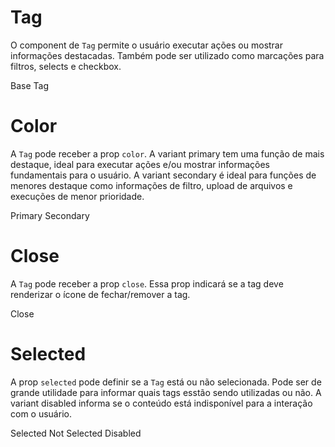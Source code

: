 

<Meta title="Data Display/Tag" component={Tag} />

# Tag

O component de `Tag` permite o usuário executar ações ou mostrar informações destacadas. Também pode ser utilizado como marcações para filtros, selects e checkbox.

<Canvas>
  <Story name="Base" parameters={{
    design: {
      type: 'figma',
      url: 'https://www.figma.com/file/O3bKxIcsj2rc1FNIRclJyT/Design-System?node-id=260%3A593'
    }
  }}>
    <ThemeProvider>
      <Tag>Base Tag</Tag>
    </ThemeProvider>
  </Story>
</Canvas>

# Color

A `Tag` pode receber a prop `color`. A variant primary tem uma função de mais destaque, ideal para executar ações e/ou mostrar informações fundamentais para o usuário. A variant secondary é ideal para funções de menores destaque como informações de filtro, upload de arquivos e execuções de menor prioridade.

<Canvas>
  <Story name="Color" parameters={{
    design: {
      type: 'figma',
      url: 'https://www.figma.com/file/O3bKxIcsj2rc1FNIRclJyT/Design-System?node-id=260%3A593'
    }
  }}>
    <ThemeProvider>
      <Tag color='primary'>Primary</Tag>
      <Tag color='secondary'>Secondary</Tag>
    </ThemeProvider>
  </Story>
</Canvas>

# Close

A `Tag` pode receber a prop `close`. Essa prop indicará se a tag deve renderizar o ícone de fechar/remover a tag.

<Canvas>
  <Story name="Close" parameters={{
    design: {
      type: 'figma',
      url: 'https://www.figma.com/file/O3bKxIcsj2rc1FNIRclJyT/Design-System?node-id=260%3A593'
    }
  }}>
    <ThemeProvider>
      <Tag close>Close</Tag>
    </ThemeProvider>
  </Story>
</Canvas>

# Selected

A prop `selected` pode definir se a `Tag` está ou não selecionada. Pode ser de grande utilidade para informar quais tags esstão sendo utilizadas ou não. A variant disabled informa se o conteúdo está indisponível para a interação com o usuário.

<Canvas>
  <Story name="Selected" parameters={{
    design: {
      type: 'figma',
      url: 'https://www.figma.com/file/O3bKxIcsj2rc1FNIRclJyT/Design-System?node-id=260%3A593'
    }
  }}>
    <ThemeProvider>
      <Tag color='primary' selected={true}>Selected</Tag>
      <Tag color='primary' selected={false}>Not Selected</Tag>
      <Tag color='primary' selected={'disabled'}>Disabled</Tag>
    </ThemeProvider>
  </Story>
</Canvas>

<ArgsTable of={Tag} />

